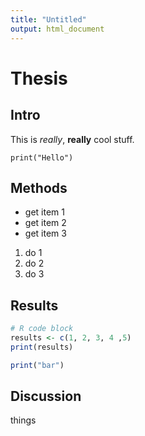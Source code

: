 ```yaml
---
title: "Untitled"
output: html_document
---
```


# Thesis

## Intro
This is *really*, **really** cool stuff.

`print("Hello")`

## Methods

- get item 1
- get item 2
- get item 3

1. do 1
1. do 2
1. do 3

## Results

```r
# R code block
results <- c(1, 2, 3, 4 ,5)
print(results)
```

```r
print("bar")
```

## Discussion
things
